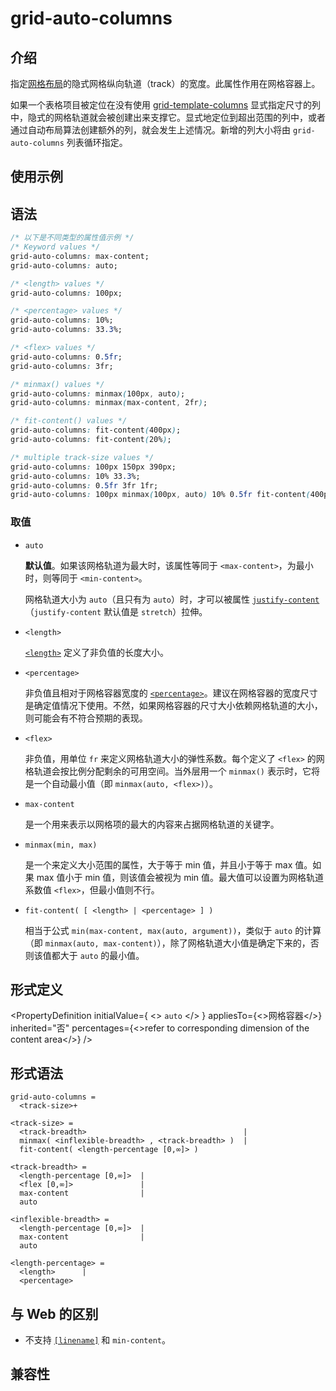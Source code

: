 # grid-auto-columns

## 介绍

指定[网格布局](guide/ui/layout/grid-layout.mdx)的隐式网格纵向轨道（track）的宽度。此属性作用在网格容器上。

如果一个表格项目被定位在没有使用 [grid-template-columns](./grid-template-columns) 显式指定尺寸的列中，隐式的网格轨道就会被创建出来支撑它。显式地定位到超出范围的列中，或者通过自动布局算法创建额外的列，就会发生上述情况。新增的列大小将由 `grid-auto-columns` 列表循环指定。

## 使用示例


<Go
  example="css-api"
  defaultFile="src/grid-auto-columns/App.tsx"
  img="https://lf-lynx.tiktok-cdns.com/obj/lynx-artifacts-oss-sg/lynx-website/assets/doc/css/grid-auto-columns.png"
  defaultEntryFile="dist/grid-auto-columns.lynx.bundle"
  entry="src/grid-auto-columns"
/>

## 语法

```css
/* 以下是不同类型的属性值示例 */
/* Keyword values */
grid-auto-columns: max-content;
grid-auto-columns: auto;

/* <length> values */
grid-auto-columns: 100px;

/* <percentage> values */
grid-auto-columns: 10%;
grid-auto-columns: 33.3%;

/* <flex> values */
grid-auto-columns: 0.5fr;
grid-auto-columns: 3fr;

/* minmax() values */
grid-auto-columns: minmax(100px, auto);
grid-auto-columns: minmax(max-content, 2fr);

/* fit-content() values */
grid-auto-columns: fit-content(400px);
grid-auto-columns: fit-content(20%);

/* multiple track-size values */
grid-auto-columns: 100px 150px 390px;
grid-auto-columns: 10% 33.3%;
grid-auto-columns: 0.5fr 3fr 1fr;
grid-auto-columns: 100px minmax(100px, auto) 10% 0.5fr fit-content(400px);
```

### 取值

- `auto`

  **默认值**。如果该网格轨道为最大时，该属性等同于 `<max-content>`，为最小时，则等同于 `<min-content>`。

  网格轨道大小为 `auto`（且只有为 `auto`）时，才可以被属性 [`justify-content`](./justify-content.mdx)（`justify-content` 默认值是 `stretch`）拉伸。

- `<length>`

  [`<length>`](api/css/data-type/length.mdx) 定义了非负值的长度大小。

- `<percentage>`

  非负值且相对于网格容器宽度的 [`<percentage>`](api/css/data-type/percentage.mdx)。建议在网格容器的宽度尺寸是确定值情况下使用。不然，如果网格容器的尺寸大小依赖网格轨道的大小，则可能会有不符合预期的表现。

- `<flex>`

  非负值，用单位 `fr` 来定义网格轨道大小的弹性系数。每个定义了 `<flex>` 的网格轨道会按比例分配剩余的可用空间。当外层用一个 `minmax()` 表示时，它将是一个自动最小值（即 `minmax(auto, <flex>)`）。

- `max-content`

  是一个用来表示以网格项的最大的内容来占据网格轨道的关键字。

- `minmax(min, max)`

  是一个来定义大小范围的属性，大于等于 min 值，并且小于等于 max 值。如果 max 值小于 min 值，则该值会被视为 min 值。最大值可以设置为网格轨道系数值 `<flex>`，但最小值则不行。

- `fit-content( [ <length> | <percentage> ] )`

  相当于公式 `min(max-content, max(auto, argument))`，类似于 `auto` 的计算（即 `minmax(auto, max-content)`），除了网格轨道大小值是确定下来的，否则该值都大于 `auto` 的最小值。

## 形式定义


<PropertyDefinition
  initialValue={
    <>
      <code>auto</code>
    </>
  }
  appliesTo={<>网格容器</>}
  inherited="否"
  percentages={<>refer to corresponding dimension of the content area</>}
/>

## 形式语法

```
grid-auto-columns =
  <track-size>+

<track-size> =
  <track-breadth>                                   |
  minmax( <inflexible-breadth> , <track-breadth> )  |
  fit-content( <length-percentage [0,∞]> )

<track-breadth> =
  <length-percentage [0,∞]>  |
  <flex [0,∞]>               |
  max-content                |
  auto

<inflexible-breadth> =
  <length-percentage [0,∞]>  |
  max-content                |
  auto

<length-percentage> =
  <length>      |
  <percentage>
```

## 与 Web 的区别

- 不支持 [`[linename]`](https://developer.mozilla.org/zh-CN/docs/Web/CSS/CSS_grid_layout/Grid_layout_using_named_grid_lines) 和 `min-content`。

## 兼容性


<LegacyCompatTable metadata="css/properties/grid-auto-columns" />
